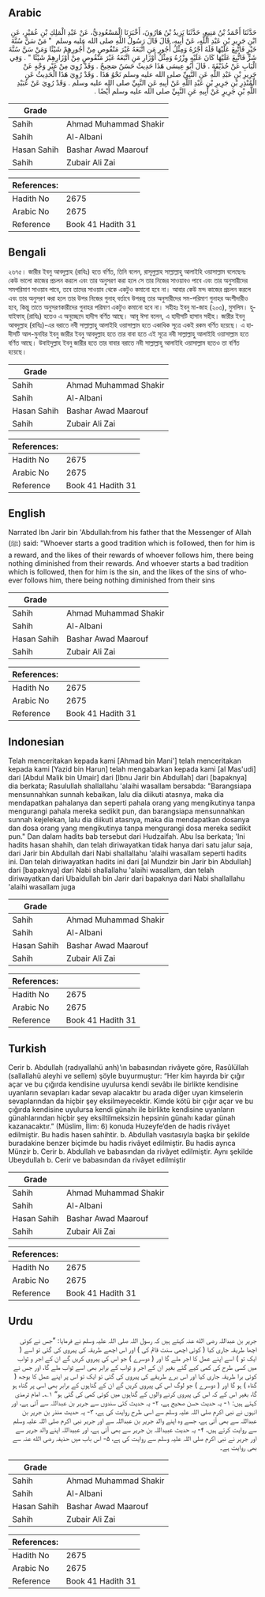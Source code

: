 ## Arabic


<div dir="rtl" lang="ar" style={{fontSize:'larger',backgroundColor:'#f8f9fa',padding:20}}>
حَدَّثَنَا أَحْمَدُ بْنُ مَنِيعٍ، حَدَّثَنَا يَزِيدُ بْنُ هَارُونَ، أَخْبَرَنَا الْمَسْعُودِيُّ، عَنْ عَبْدِ الْمَلِكِ بْنِ عُمَيْرٍ، عَنِ ابْنِ جَرِيرِ بْنِ عَبْدِ اللَّهِ، عَنْ أَبِيهِ، قَالَ قَالَ رَسُولُ اللَّهِ صلى الله عليه وسلم ‏ "‏ مَنْ سَنَّ سُنَّةَ خَيْرٍ فَاتُّبِعَ عَلَيْهَا فَلَهُ أَجْرُهُ وَمِثْلُ أُجُورِ مَنِ اتَّبَعَهُ غَيْرَ مَنْقُوصٍ مِنْ أُجُورِهِمْ شَيْئًا وَمَنْ سَنَّ سُنَّةَ شَرٍّ فَاتُّبِعَ عَلَيْهَا كَانَ عَلَيْهِ وِزْرُهُ وَمِثْلُ أَوْزَارِ مَنِ اتَّبَعَهُ غَيْرَ مَنْقُوصٍ مِنْ أَوْزَارِهِمْ شَيْئًا ‏"‏ ‏.‏ وَفِي الْبَابِ عَنْ حُذَيْفَةَ ‏.‏ قَالَ أَبُو عِيسَى هَذَا حَدِيثٌ حَسَنٌ صَحِيحٌ ‏.‏ وَقَدْ رُوِيَ مِنْ غَيْرِ وَجْهٍ عَنْ جَرِيرِ بْنِ عَبْدِ اللَّهِ عَنِ النَّبِيِّ صلى الله عليه وسلم نَحْوُ هَذَا ‏.‏ وَقَدْ رُوِيَ هَذَا الْحَدِيثُ عَنِ الْمُنْذِرِ بْنِ جَرِيرِ بْنِ عَبْدِ اللَّهِ عَنْ أَبِيهِ عَنِ النَّبِيِّ صلى الله عليه وسلم ‏.‏ وَقَدْ رُوِيَ عَنْ عُبَيْدِ اللَّهِ بْنِ جَرِيرٍ عَنْ أَبِيهِ عَنِ النَّبِيِّ صلى الله عليه وسلم أَيْضًا ‏.‏
</div>
<div style={{backgroundColor:'#f8f9fa',padding:20, marginBottom: 10}}><table> <thead> <tr> <th>Grade</th> <th></th> </tr> </thead> <tbody> <tr><td>Sahih</td><td>Ahmad Muhammad Shakir</td></tr><tr><td>Sahih</td><td>Al-Albani</td></tr><tr><td>Hasan Sahih</td><td>Bashar Awad Maarouf</td></tr><tr><td>Sahih</td><td>Zubair Ali Zai</td></tr></tbody></table><table> <thead> <tr> <th>References:</th> <th></th> </tr> </thead> <tbody><tr><td>Hadith No</td><td>2675</td></tr><tr><td>Arabic No</td><td>2675</td></tr><tr><td>Reference</td><td>Book 41 Hadith 31</td></tr></tbody></table></div>

## Bengali


<div dir="ltr" lang="bn" style={{fontSize:'larger',backgroundColor:'#f8f9fa',padding:20}}>
২৬৭৫। জারীর ইবনু আবদুল্লাহ (রাযিঃ) হতে বর্ণিত, তিনি বলেন, রাসূলুল্লাহ সাল্লাল্লাহু আলাইহি ওয়াসাল্লাম বলেছেনঃ কেউ ভালো কাজের প্রচলন করলে এবং তার অনুসরণ করা হলে সে তার নিজের সাওয়াবও পাবে এবং তার অনুসারীদের সমপরিমাণ সাওয়াব পাবে, তবে তাদের সাওয়াব থেকে একটুও কমানো হবে না। আবার কেউ মন্দ কাজের প্রচলন করলে এবং তার অনুসরণ করা হলে তার উপর নিজের গুনাহ্ বর্তাবে উপরন্তু তার অনুসারীদের সম-পরিমাণ গুনাহর অংশীদারীও হবে, কিন্তু তাতে অনুসরণকারীদের গুনাহর পরিমাণ একটুও কমানো হবে না। সহীহঃ ইবনু মা-জাহ (২০৩), মুসলিম। হুযাইফাহ্ (রাযিঃ) হতেও এ অনুচ্ছেদে হাদীস বর্ণিত আছে। আবূ ঈসা বলেন, এ হাদীসটি হাসান সহীহ। জারীর ইবনু আবদুল্লাহ (রাযিঃ)-এর বরাতে নবী সাল্লাল্লাহু আলাইহি ওয়াসাল্লাম হতে একাধিক সূত্রে একই রকম বর্ণিত হয়েছে। এ হাদীসটি আল-মুনযির ইবনু জারীর ইবনু আবদুল্লাহ হতে তার বাবা হতে এই সূত্রে নবী সাল্লাল্লাহু আলাইহি ওয়াসাল্লাম হতে বর্ণিত আছে। উবাইদুল্লাহ ইবনু জারীর হতে তার বাবার বরাতে নবী সাল্লাল্লাহু আলাইহি ওয়াসাল্লাম হতেও তা বর্ণিত হয়েছে।
</div>
<div style={{backgroundColor:'#f8f9fa',padding:20, marginBottom: 10}}><table> <thead> <tr> <th>Grade</th> <th></th> </tr> </thead> <tbody> <tr><td>Sahih</td><td>Ahmad Muhammad Shakir</td></tr><tr><td>Sahih</td><td>Al-Albani</td></tr><tr><td>Hasan Sahih</td><td>Bashar Awad Maarouf</td></tr><tr><td>Sahih</td><td>Zubair Ali Zai</td></tr></tbody></table><table> <thead> <tr> <th>References:</th> <th></th> </tr> </thead> <tbody><tr><td>Hadith No</td><td>2675</td></tr><tr><td>Arabic No</td><td>2675</td></tr><tr><td>Reference</td><td>Book 41 Hadith 31</td></tr></tbody></table></div>

## English


<div dir="ltr" lang="en" style={{fontSize:'larger',backgroundColor:'#f8f9fa',padding:20}}>
Narrated Ibn Jarir bin 'Abdullah:from his father that the Messenger of Allah (ﷺ) said: "Whoever starts a good tradition which is followed, then for him is a reward, and the likes of their rewards of whoever follows him, there being nothing diminished from their rewards. And whoever starts a bad tradition which is followed, then for him is the sin, and the likes of the sins of whoever follows him, there being nothing diminished from their sins
</div>
<div style={{backgroundColor:'#f8f9fa',padding:20, marginBottom: 10}}><table> <thead> <tr> <th>Grade</th> <th></th> </tr> </thead> <tbody> <tr><td>Sahih</td><td>Ahmad Muhammad Shakir</td></tr><tr><td>Sahih</td><td>Al-Albani</td></tr><tr><td>Hasan Sahih</td><td>Bashar Awad Maarouf</td></tr><tr><td>Sahih</td><td>Zubair Ali Zai</td></tr></tbody></table><table> <thead> <tr> <th>References:</th> <th></th> </tr> </thead> <tbody><tr><td>Hadith No</td><td>2675</td></tr><tr><td>Arabic No</td><td>2675</td></tr><tr><td>Reference</td><td>Book 41 Hadith 31</td></tr></tbody></table></div>

## Indonesian


<div dir="ltr" lang="id" style={{fontSize:'larger',backgroundColor:'#f8f9fa',padding:20}}>
Telah menceritakan kepada kami [Ahmad bin Mani'] telah menceritakan kepada kami [Yazid bin Harun] telah mengabarkan kepada kami [al Mas'udi] dari [Abdul Malik bin Umair] dari [Ibnu Jarir bin Abdullah] dari [bapaknya] dia berkata; Rasulullah shallallahu 'alaihi wasallam bersabda: "Barangsiapa mensunnahkan sunnah kebaikan, lalu dia diikuti atasnya, maka dia mendapatkan pahalanya dan seperti pahala orang yang mengikutinya tanpa mengurangi pahala mereka sedikit pun, dan barangsiapa mensunnahkan sunnah kejelekan, lalu dia diikuti atasnya, maka dia mendapatkan dosanya dan dosa orang yang mengikutinya tanpa mengurangi dosa mereka sedikit pun." Dan dalam hadits bab tersebut dari Hudzaifah. Abu Isa berkata; 'Ini hadits hasan shahih, dan telah diriwayatkan tidak hanya dari satu jalur saja, dari Jarir bin Abdullah dari Nabi shallallahu 'alaihi wasallam seperti hadits ini. Dan telah diriwayatkan hadits ini dari [al Mundzir bin Jarir bin Abdullah] dari [bapaknya] dari Nabi shallallahu 'alaihi wasallam, dan telah diriwayatkan dari Ubaidullah bin Jarir dari bapaknya dari Nabi shallallahu 'alaihi wasallam juga
</div>
<div style={{backgroundColor:'#f8f9fa',padding:20, marginBottom: 10}}><table> <thead> <tr> <th>Grade</th> <th></th> </tr> </thead> <tbody> <tr><td>Sahih</td><td>Ahmad Muhammad Shakir</td></tr><tr><td>Sahih</td><td>Al-Albani</td></tr><tr><td>Hasan Sahih</td><td>Bashar Awad Maarouf</td></tr><tr><td>Sahih</td><td>Zubair Ali Zai</td></tr></tbody></table><table> <thead> <tr> <th>References:</th> <th></th> </tr> </thead> <tbody><tr><td>Hadith No</td><td>2675</td></tr><tr><td>Arabic No</td><td>2675</td></tr><tr><td>Reference</td><td>Book 41 Hadith 31</td></tr></tbody></table></div>

## Turkish


<div dir="ltr" lang="tr" style={{fontSize:'larger',backgroundColor:'#f8f9fa',padding:20}}>
Cerir b. Abdullah (radıyallahü anh)’ın babasından rivâyete göre, Rasûlüllah (sallallahü aleyhi ve sellem) şöyle buyurmuştur: “Her kim hayırda bir çığır açar ve bu çığırda kendisine uyulursa kendi sevâbı ile birlikte kendisine uyanların sevapları kadar sevap alacaktır bu arada diğer uyan kimselerin sevaplarından da hiçbir şey eksilmeyecektir. Kimde kötü bir çığır açar ve bu çığırda kendisine uyulursa kendi günahı ile birlikte kendisine uyanların günahlarından hiçbir şey eksiltilmeksizin hepsinin günahı kadar günah kazanacaktır.” (Müslim, İlim: 6) konuda Huzeyfe’den de hadis rivâyet edilmiştir. Bu hadis hasen sahihtir. b. Abdullah vasıtasıyla başka bir şekilde buradakine benzer biçimde bu hadis rivâyet edilmiştir. Bu hadis ayrıca Münzir b. Cerir b. Abdullah ve babasından da rivâyet edilmiştir. Aynı şekilde Ubeydullah b. Cerir ve babasından da rivâyet edilmiştir
</div>
<div style={{backgroundColor:'#f8f9fa',padding:20, marginBottom: 10}}><table> <thead> <tr> <th>Grade</th> <th></th> </tr> </thead> <tbody> <tr><td>Sahih</td><td>Ahmad Muhammad Shakir</td></tr><tr><td>Sahih</td><td>Al-Albani</td></tr><tr><td>Hasan Sahih</td><td>Bashar Awad Maarouf</td></tr><tr><td>Sahih</td><td>Zubair Ali Zai</td></tr></tbody></table><table> <thead> <tr> <th>References:</th> <th></th> </tr> </thead> <tbody><tr><td>Hadith No</td><td>2675</td></tr><tr><td>Arabic No</td><td>2675</td></tr><tr><td>Reference</td><td>Book 41 Hadith 31</td></tr></tbody></table></div>

## Urdu


<div dir="rtl" lang="ur" style={{fontSize:'larger',backgroundColor:'#f8f9fa',padding:20}}>
جریر بن عبداللہ رضی الله عنہ کہتے ہیں کہ رسول اللہ صلی اللہ علیہ وسلم نے فرمایا: ”جس نے کوئی اچھا طریقہ جاری کیا ( کوئی اچھی سنت قائم کی ) اور اس اچھے طریقہ کی پیروی کی گئی تو اسے ( ایک تو ) اسے اپنے عمل کا اجر ملے گا اور ( دوسرے ) جو اس کی پیروی کریں گے ان کے اجر و ثواب میں کسی طرح کی کمی کیے گئے بغیر ان کے اجر و ثواب کے برابر بھی اسے ثواب ملے گا، اور جس نے کوئی برا طریقہ جاری کیا اور اس برے طریقے کی پیروی کی گئی تو ایک تو اس پر اپنے عمل کا بوجھ ( گناہ ) ہو گا اور ( دوسرے ) جو لوگ اس کی پیروی کریں گے ان کے گناہوں کے برابر بھی اسی پر گناہ ہو گا، بغیر اس کے کہ اس کی پیروی کرنے والوں کے گناہوں میں کوئی کمی کی گئی ہو“ ۱؎۔ امام ترمذی کہتے ہیں: ۱- یہ حدیث حسن صحیح ہے، ۲- یہ حدیث کئی سندوں سے جریر بن عبداللہ سے آئی ہے، اور انہوں نے نبی اکرم صلی اللہ علیہ وسلم سے اسی طرح روایت کی ہے، ۳- یہ حدیث منذر بن جریر بن عبداللہ سے بھی آئی ہے، جسے وہ اپنے والد جریر بن عبداللہ سے اور جریر نبی اکرم صلی اللہ علیہ وسلم سے روایت کرتے ہیں، ۴- یہ حدیث عبیداللہ بن جریر سے بھی آئی ہے، اور عبیداللہ اپنے والد جریر سے اور جریر نے نبی اکرم صلی اللہ علیہ وسلم سے روایت کی ہے، ۵- اس باب میں حذیفہ رضی الله عنہ سے بھی روایت ہے۔
</div>
<div style={{backgroundColor:'#f8f9fa',padding:20, marginBottom: 10}}><table> <thead> <tr> <th>Grade</th> <th></th> </tr> </thead> <tbody> <tr><td>Sahih</td><td>Ahmad Muhammad Shakir</td></tr><tr><td>Sahih</td><td>Al-Albani</td></tr><tr><td>Hasan Sahih</td><td>Bashar Awad Maarouf</td></tr><tr><td>Sahih</td><td>Zubair Ali Zai</td></tr></tbody></table><table> <thead> <tr> <th>References:</th> <th></th> </tr> </thead> <tbody><tr><td>Hadith No</td><td>2675</td></tr><tr><td>Arabic No</td><td>2675</td></tr><tr><td>Reference</td><td>Book 41 Hadith 31</td></tr></tbody></table></div>